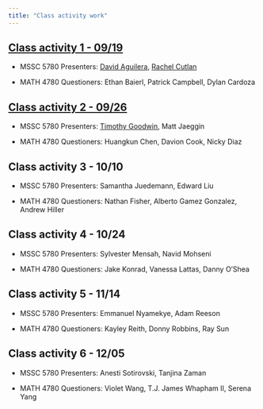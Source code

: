 ```yaml
---
title: "Class activity work"
---
```


## [Class activity 1 - 09/19](activity/act-1.pdf)

-   MSSC 5780 Presenters: [David Aguilera](activity/act-1_david.pptx), [Rachel Cutlan](activity/act-1_rachel.pptx)

-   MATH 4780 Questioners: Ethan Baierl, Patrick Campbell, Dylan Cardoza

## [Class activity 2 - 09/26](activity/act-2.pdf)

-   MSSC 5780 Presenters: [Timothy Goodwin](activity/act-2_timothy.pptx), Matt Jaeggin

-   MATH 4780 Questioners: Huangkun Chen, Davion Cook, Nicky Diaz

## Class activity 3 - 10/10

-   MSSC 5780 Presenters: Samantha Juedemann, Edward Liu

-   MATH 4780 Questioners: Nathan Fisher, Alberto Gamez Gonzalez, Andrew Hiller

## Class activity 4 - 10/24

-   MSSC 5780 Presenters: Sylvester Mensah, Navid Mohseni

-   MATH 4780 Questioners: Jake Konrad, Vanessa Lattas, Danny O'Shea

## Class activity 5 - 11/14

-   MSSC 5780 Presenters: Emmanuel Nyamekye, Adam Reeson

-   MATH 4780 Questioners: Kayley Reith, Donny Robbins, Ray Sun

## Class activity 6 - 12/05

-   MSSC 5780 Presenters: Anesti Sotirovski, Tanjina Zaman

-   MATH 4780 Questioners: Violet Wang, T.J. James Whapham II, Serena Yang
